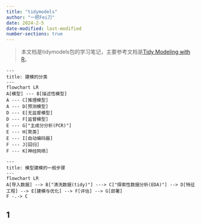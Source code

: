 ```yaml
---
title: "tidymodels"
author: "一把Fei刀"
date: 2024-2-5
date-modified: last-modified
number-sections: true
---
```


> 本文档是tidymodels包的学习笔记，主要参考文档是[Tidy Modeling with R](https://www.tmwr.org/)。

```mermaid
---
title: 建模的分类
---
flowchart LR
A[模型] --- B[描述性模型]
A --- C[推理模型]
A --- D[预测模型]
D --- E[无监督模型]
D --- F[监督模型]
E --- G["主成分分析(PCR)"]
E --- H[聚类]
E --- I[自动编码器]
F --- J[回归]
F --- K[神经网络]
```

```mermaid
---
title: 模型建模的一般步骤
---
flowchart LR
A[导入数据] --> B["清洗数据(tidy)"] ---> C["探索性数据分析(EDA)"] --> D[特征工程] --> E[建模与优化] --> F[评估] --> G[部署]
F -.-> C
```

## 1
